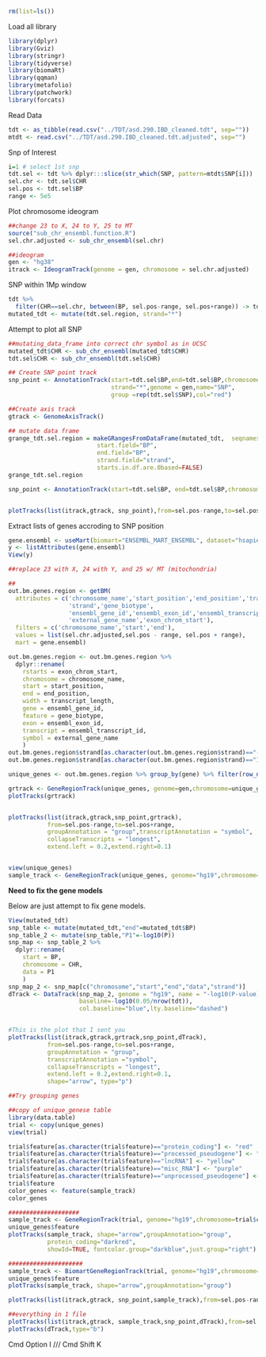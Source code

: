 ```r
rm(list=ls())
```


Load all library

```r
library(dplyr)
library(Gviz)
library(stringr)
library(tidyverse)
library(biomaRt)
library(qqman)
library(metafolio)
library(patchwork)
library(forcats)
```

Read Data

```r
tdt <- as_tibble(read.csv("../TDT/asd.290.IBD_cleaned.tdt", sep=""))
mtdt <- read.csv("../TDT/asd.290.IBD_cleaned.tdt.adjusted", sep="")
```

Snp of Interest

```r
i=1 # select 1st snp
tdt.sel <- tdt %>% dplyr:::slice(str_which(SNP, pattern=mtdt$SNP[i]))
sel.chr <- tdt.sel$CHR
sel.pos <- tdt.sel$BP
range <- 5e5
```

Plot chromosome ideogram
```r
##change 23 to X, 24 to Y, 25 to MT
source("sub_chr_ensembl.function.R")
sel.chr.adjusted <- sub_chr_ensembl(sel.chr)

##ideogram
gen <- "hg38"
itrack <- IdeogramTrack(genome = gen, chromosome = sel.chr.adjusted)
```

SNP within 1Mp window

```r
tdt %>%
  filter(CHR==sel.chr, between(BP, sel.pos-range, sel.pos+range)) -> tdt.sel.region
mutated_tdt <- mutate(tdt.sel.region, strand="*")
```

Attempt to plot all SNP

```r
##mutating_data_frame into correct chr symbol as in UCSC
mutated_tdt$CHR <- sub_chr_ensembl(mutated_tdt$CHR) 
tdt.sel$CHR <- sub_chr_ensembl(tdt.sel$CHR)

## Create SNP point track
snp_point <- AnnotationTrack(start=tdt.sel$BP,end=tdt.sel$BP,chromosome = tdt.sel$CHR,
                             strand="*",genome = gen,name="SNP",
                             group =rep(tdt.sel$SNP),col="red")

##Create axis track
gtrack <- GenomeAxisTrack()

## mutate data frame
grange_tdt.sel.region = makeGRangesFromDataFrame(mutated_tdt,  seqnames.field= "CHR",
                         start.field="BP",
                         end.field="BP",
                         strand.field="strand",
                         starts.in.df.are.0based=FALSE)
grange_tdt.sel.region

snp_point <- AnnotationTrack(start=tdt.sel$BP, end=tdt.sel$BP,chromosome = tdt.sel$CHR, strand="*",genome = "hg19",name="SNP", group = rep(tdt.sel$SNP),col="red")


plotTracks(list(itrack,gtrack, snp_point),from=sel.pos-range,to=sel.pos+range,groupAnnotation = "group",fontcolor.group = "red")
```


Extract lists of genes accroding to SNP position

```r
gene.ensembl <- useMart(biomart="ENSEMBL_MART_ENSEMBL", dataset="hsapiens_gene_ensembl")
y <- listAttributes(gene.ensembl)
View(y)
```

```r
##replace 23 with X, 24 with Y, and 25 w/ MT (mitochondria)

##
out.bm.genes.region <- getBM(
  attributes = c('chromosome_name','start_position','end_position','transcript_length',
                 'strand','gene_biotype',
                 'ensembl_gene_id','ensembl_exon_id','ensembl_transcript_id',
                 'external_gene_name','exon_chrom_start'), 
  filters = c('chromosome_name','start','end'), 
  values = list(sel.chr.adjusted,sel.pos - range, sel.pos + range), 
  mart = gene.ensembl)

out.bm.genes.region <- out.bm.genes.region %>% 
  dplyr::rename(
    rstarts = exon_chrom_start,
    chromosome = chromosome_name,
    start = start_position,
    end = end_position,
    width = transcript_length,
    gene = ensembl_gene_id,
    feature = gene_biotype,
    exon = ensembl_exon_id,
    transcript = ensembl_transcript_id,
    symbol = external_gene_name
    )
out.bm.genes.region$strand[as.character(out.bm.genes.region$strand)=="-1"] <- "-"
out.bm.genes.region$strand[as.character(out.bm.genes.region$strand)=="1"] <- "+"

unique_genes <- out.bm.genes.region %>% group_by(gene) %>% filter(row_number()==1)

grtrack <- GeneRegionTrack(unique_genes, genome=gen,chromosome=unique_genes$chromosome)
plotTracks(grtrack)


plotTracks(list(itrack,gtrack,snp_point,grtrack),
           from=sel.pos-range,to=sel.pos+range,
           groupAnnotation = "group",transcriptAnnotation = "symbol",
           collapseTranscripts = "longest",
           extend.left = 0.2,extend.right=0.1)


view(unique_genes)
sample_track <- GeneRegionTrack(unique_genes, genome="hg19",chromosome=unique_genes$chromosome)

```

**Need to fix the gene models**

Below are just attempt to fix gene models.

```r
View(mutated_tdt)
snp_table <- mutate(mutated_tdt,"end"=mutated_tdt$BP)
snp_table_2 <- mutate(snp_table,"P1"=-log10(P))
snp_map <- snp_table_2 %>% 
  dplyr::rename(
    start = BP,
    chromosome = CHR,
    data = P1
    )
snp_map_2 <- snp_map[c("chromosome","start","end","data","strand")]
dTrack <- DataTrack(snp_map_2, genome = "hg19", name = "-log10(P-value)",
                    baseline=-log10(0.05/nrow(tdt)),
                    col.baseline="blue",lty.baseline="dashed")


#This is the plot that I sent you
plotTracks(list(itrack,gtrack,grtrack,snp_point,dTrack),
           from=sel.pos-range,to=sel.pos+range,
           groupAnnotation = "group",
           transcriptAnnotation ="symbol",
           collapseTranscripts = "longest",
           extend.left = 0.2,extend.right=0.1,
           shape="arrow", type="p")
```



```r
##Try grouping genes

##copy of unique_genese table
library(data.table)
trial <- copy(unique_genes)
view(trial)

trial$feature[as.character(trial$feature)=="protein_coding"] <- "red"
trial$feature[as.character(trial$feature)=="processed_pseudogene"] <- "blue"
trial$feature[as.character(trial$feature)=="lncRNA"] <- "yellow"
trial$feature[as.character(trial$feature)=="misc_RNA"] <- "purple"
trial$feature[as.character(trial$feature)=="unprocessed_pseudogene"] <- "green"
trial$feature
color_genes <- feature(sample_track)
color_genes

####################
sample_track <- GeneRegionTrack(trial, genome="hg19",chromosome=trial$chromosome, fill=trial$feature,group =unique_genes$feature)
unique_genes$feature
plotTracks(sample_track, shape="arrow",groupAnnotation="group",
           protein_coding="darkred",
           showId=TRUE, fontcolor.group="darkblue",just.group="right")

#####################
sample_track <- BiomartGeneRegionTrack(trial, genome="hg19",chromosome=trial$chromosome)
unique_genes$feature
plotTracks(sample_track, shape="arrow",groupAnnotation="group")

plotTracks(list(itrack,gtrack, snp_point,sample_track),from=sel.pos-range,to=sel.pos+range,groupAnnotation = "group",transcriptAnnotation = "symbol",collapseTranscripts = "longest",extend.left = 0.2,extend.right=0.1,shape="arrow")

##everything in 1 file
plotTracks(list(itrack,gtrack, sample_track,snp_point,dTrack),from=sel.pos-range,to=sel.pos+range,groupAnnotation = "group",transcriptAnnotation = "symbol",collapseTranscripts = "longest",extend.left = 0.2,extend.right=0.1,shape="arrow", type="b")
plotTracks(dTrack,type="b")
```

Cmd Option I /// Cmd Shift K